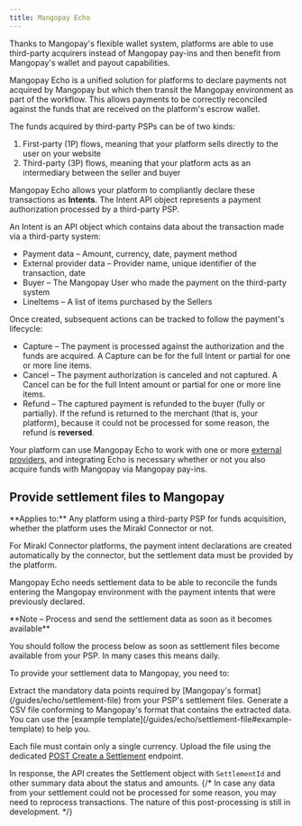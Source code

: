 ```yaml
---
title: Mangopay Echo
---
```


Thanks to Mangopay's flexible wallet system, platforms are able to use third-party acquirers instead of Mangopay pay-ins and then benefit from Mangopay's wallet and payout capabilities. 

Mangopay Echo is a unified solution for platforms to declare payments not acquired by Mangopay but which then transit the Mangopay environment as part of the workflow. This allows payments to be correctly reconciled against the funds that are received on the platform's escrow wallet.

The funds acquired by third-party PSPs can be of two kinds:

1. First-party (1P) flows, meaning that your platform sells directly to the user on your website
2. Third-party (3P) flows, meaning that your platform acts as an intermediary between the seller and buyer

Mangopay Echo allows your platform to compliantly declare these transactions as **Intents**. The Intent API object represents a payment authorization processed by a third-party PSP.

An Intent is an API object which contains data about the transaction made via a third-party system:
- Payment data – Amount, currency, date, payment method
- External provider data – Provider name, unique identifier of the transaction, date
- Buyer – The Mangopay User who made the payment on the third-party system
- LineItems – A list of items purchased by the Sellers

Once created, subsequent actions can be tracked to follow the payment's lifecycle: 
- Capture – The payment is processed against the authorization and the funds are acquired. A Capture can be for the full Intent or partial for one or more line items. 
- Cancel – The payment authorization is canceled and not captured. A Cancel can be for the full Intent amount or partial for one or more line items.
- Refund – The captured payment is refunded to the buyer (fully or partially). If the refund is returned to the merchant (that is, your platform), because it could not be processed for some reason, the refund is **reversed**. 

Your platform can use Mangopay Echo to work with one or more [external providers](/guides/echo/supported-providers), and integrating Echo is necessary whether or not you also acquire funds with Mangopay via Mangopay pay-ins.


## Provide settlement files to Mangopay

<Info>
**Applies to:** Any platform using a third-party PSP for funds acquisition, whether the platform uses the Mirakl Connector or not.

For Mirakl Connector platforms, the payment intent declarations are created automatically by the connector, but the settlement data must be provided by the platform.
</Info>

Mangopay Echo needs settlement data to be able to reconcile the funds entering the Mangopay environment with the payment intents that were previously declared.

<Note>
**Note – Process and send the settlement data as soon as it becomes available** 

You should follow the process below as soon as settlement files become available from your PSP. In many cases this means daily.
</Note>

To provide your settlement data to Mangopay, you need to: 

<Steps>
<Step title="Extract the relevant data from your PSP's files">
Extract the mandatory data points required by [Mangopay's format](/guides/echo/settlement-file) from your PSP's settlement files.
</Step>
<Step title="Create a CSV according to Mangopay's format">
Generate a CSV file conforming to Mangopay's format that contains the extracted data. You can use the [example template](/guides/echo/settlement-file#example-template) to help you. 

Each file must contain only a single currency.
</Step>
<Step title="Send the file via the dedicated API endpoint">
Upload the file using the dedicated [POST Create a Settlement](/api-reference/settlements/create-settlement) endpoint.

In response, the API creates the Settlement object with `SettlementId` and other summary data about the status and amounts.
</Step>
{/* <Step title="Handle unprocessed data (if required)">
In case any data from your settlement could not be processed for some reason, you may need to reprocess transactions. The nature of this post-processing is still in development.
</Step> */}
</Steps>